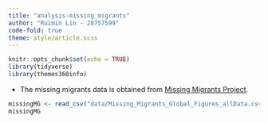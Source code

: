 ```yaml
---
title: "analysis-missing_migrants"
author: "Ruimin Lin - 28757599"
code-fold: true
theme: style/article.scss
---
```


```r
knitr::opts_chunk$set(echo = TRUE)
library(tidyverse)
library(themes360info)
```

- The missing migrants data is obtained from [Missing Migrants Project](https://missingmigrants.iom.int/).

```r
missingMG <- read_csv("data/Missing_Migrants_Global_Figures_allData.csv")
missingMG
```



```r

```

